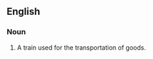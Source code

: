 ==English==

===Noun===
{{en-noun|sg=[[goods]] [[train]]}}

# A train used for the transportation of goods.